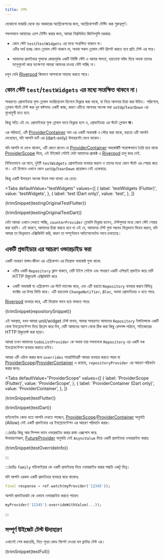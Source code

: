 ```yaml
---
title: টেস্টিং
---
```




যেকোনো মাঝারি থেকে বড় আকারের অ্যাপ্লিকেশনের জন্য, অ্যাপ্লিকেশনটি টেস্টিং করা গুরুত্বপূর্ণ।

সফলভাবে আমাদের এ্যাপ টেস্টিং করার জন্য, আমরা নিম্নলিখিত জিনিসগুলি দরকার:

- কোন স্টেট `test`/`testWidgets` এর মধ্যে সংরক্ষিত থাকবে না।  
  এটির অর্থ হচ্ছে কোন গ্লোবাল স্টেট থাকবে না, অথবা সকল গ্লোবাল স্টেট রিসেট করতে হবে প্রতি টেস্ট এর পরে।

- আমাদের প্রভাইডার গুলাকে জোরপূর্বক একটি নির্দিষ্ট স্টেট এ আনার ক্ষমতা, হয়তোবা মকিং দিয়ে অথবা তাদের ম্যানুপুলেট করে যতক্ষণনা আমরা আমদের চাওয়া স্টেট পাচ্ছি না।

চলুন দেখি [Riverpod] কিভাবে আপনাকে সাহায্য করতে পারে।

## কোন স্টেট `test`/`testWidgets` এর মধ্যে সংরক্ষিত থাকবে না।

সাধারণত প্রোভাইডার গুলা গ্লোবাল ভ্যারিয়েবেল হিসেবে ডিক্লার করা থাকে, যা নিয়ে আপনার চিন্তা করা উচিত।
পরিশেষে, গ্লোবাল স্ট্যাট টেস্ট করা খুব কষ্টসাধ্য একটি কাজ, কারণ এটিতে আপনার অনেক লম্বা `setUp`/`tearDown` এর মুখোমুখী হতে হবে.

কিন্তু সত্যি এই যে: প্রোভাইডার গুলা গ্লোবাল ভাবে ডিক্লার হলে ও, প্রোভাইডার এর স্ট্যাট গ্লোবাল **না**।

এর পরিবর্তে, এটি [ProviderContainer] নাম এর একটি অবজেক্ট এ স্টোর করা থাকে, হয়তো এটি আপনি দেখেছেন, যদি আপনি ডার্ট এর (dart-only) উদাহরণটা দেখে থাকেন। 

যদি আপনি না দেখে থাকেন, এটি জেনে রাখেন যে [ProviderContainer] অবজেক্টটি পরোক্ষভাবে তৈরি হয়ে থাকে [ProviderScope] দিয়ে, এই উইজেট সেটাই যেটা আমাদের প্রজেক্ট এ [Riverpod] চালু করে দেই.

নিশ্চিতভাবে এর মানে, দুইটি `testWidgets` প্রোভাইডার ব্যবহার করলে ও তাদের মধ্যে কোন স্ট্যাট এর শেয়ার করে না।
এই হিসাবে এখানে কোন `setUp`/`tearDown` প্রয়োজন নেই একেবারে.

কিন্তু একটি উদাহরণ অনেক উত্তম লম্বা ব্যাখ্যা এর চেয়ে:

<Tabs
  defaultValue="testWidgets"
  values={[
    { label: 'testWidgets (Flutter)', value: 'testWidgets', },
    { label: 'test (Dart only)', value: 'test', },
  ]}
>
<TabItem value="testWidgets">

<CodeBlock>{trimSnippet(testingOriginalTestFlutter)}</CodeBlock>

</TabItem>
<TabItem value="test">

<CodeBlock>{trimSnippet(testingOriginalTestDart)}</CodeBlock>

</TabItem>
</Tabs>

যেটা আমরা এখানে দেখতে পাচ্ছি, `counterProvider` গ্লোবালি ডিক্লার হলেও, টেস্টগুলার মধ্যে কোন স্টেট শেয়ার করা হয়নি। এই কারণে, আমাদের চিন্তা করতে হবে না এই যে, আমাদের টেস্ট গুলা সম্ভবত ভিন্নভাবে বিহেব করবে, যদি আমরা তা ভিন্নভাবে এক্সিকিউট করি, কারণ তা সম্পূর্ণভাবে আইসোলেটেড ভাবে চলতেছে।

## একটি প্রভাইডার এর আচরণ ওভারড়াইড করা

একটি সাধারণ বাস্তব-জীবন এর এপ্লিকেশন এর নিম্নোক্ত অবজেক্ট গুলা থাকে:

- এটির একটি `Repository` ক্লাস থাকবে, যেটি টাইপ সেইফ এবং সাধারণ একটি এপিয়াই প্রভাইড করে যেটি HTTP রিকুয়েস্ট এক্সিকিউট করে

- একটি অবজেক্ট যা এপ্লিকেশন এর স্ট্যট ম্যানেজ করে, এবং এটি হয়তো `Repository` ব্যবহার করবে বিভিন্ন ফ্যাক্টর এর উপর ভিত্তি করে। এটি হয়তোবা `ChangeNotifier`, `Bloc`, অথবা প্রোভাইডার ও হতে পারে.

[Riverpod] ব্যবহার করে, এটি নিম্নোক্ত ভাবে হয়ে থাকতে পারে:

<CodeBlock>{trimSnippet(repositorySnippet)}</CodeBlock>

এই অবস্থায়, যখন আমরা unit/widget টেস্ট বানাব, আমরা সাধারণত আমাদের  `Repository` ইন্সট্যান্সকে একটি ফেক ইমপ্লেমেন্টেশন দিয়ে রিপ্লেস করে দিব, যেটি আমাদের আগে থেকে ঠিক করা কিছু রেসপন্স পাঠাবে, সত্যিকারের HTTP রিকুয়েস্ট করা ছাড়া।

আমরা তখন আমাদের `todoListProvider` কে অথবা তার সমমানকে `Repository` এর একটি মক ইমপ্লেমেন্টেশন ব্যবহার করাতে চাইব।

আমরা এটি এচিভ করার জন্য `overrides` প্যারামিটারটি আমরা ব্যবহার করতে পারব যা [ProviderScope]/[ProviderContainer] এ রয়েছে, `repositoryProvider` এর আচরণ পরিবর্তন করার জন্যঃ

<Tabs
  defaultValue="ProviderScope"
  values={[
    { label: 'ProviderScope (Flutter)', value: 'ProviderScope', },
    { label: 'ProviderContainer (Dart only)', value: 'ProviderContainer', },
  ]}
>
<TabItem value="ProviderScope">

<CodeBlock>{trimSnippet(testFlutter)}</CodeBlock>

</TabItem>
<TabItem value="ProviderContainer">

<CodeBlock>{trimSnippet(testDart)}</CodeBlock>

</TabItem>
</Tabs>

হাইলেটেড কোড হতে আপনি দেখতে পাচ্ছেন, [ProviderScope]/[ProviderContainer]
অনুমতি (Allow) দেই একটি প্রভাইডার এর ইমপ্লেমেন্টেশন এর আচরণ পরিবর্তন করার।

:::info
কিছু আর সিম্পল ভাবে ওভাররাইড করার রাস্তা এক্সপোস করে.  
উদাহারণসরূপ, [FutureProvider] অনুমতি দেই `AsyncValue` দিয়ে একটি প্রভাইডার ওভাররাইড করার:

<CodeBlock>{trimSnippet(testOverrideInfo)}</CodeBlock>

:::

:::info
`family` মডিফাইয়ার কে একটি প্রভাইডার দিয়ে ওভাররাইড করার পদ্ধতি একটু ভিন্ন।

যদি আপনি এরকম একটি প্রভাইডার ব্যবহার করে থাকেনঃ

```dart
final response = ref.watch(myProvider('12345'));
```

আপনি প্রভাইডারটা কে এভাবে ওভাররাইড করতে পারেন:

```dart
myProvider('12345').overrideWithValue(...));
```

:::

## সম্পূর্ণ উইজেট টেস্ট ঊদাহারণ

এখানেই শেষ করতেছি, নিচে পুরো কোড স্নিপেট দেওয়া হল ফ্লাটার টেস্ট এর।

<CodeBlock>{trimSnippet(testFull)}</CodeBlock>

[riverpod]: https://github.com/rrousselgit/riverpod
[providerscope]: https://pub.dev/documentation/flutter_riverpod/latest/flutter_riverpod/ProviderScope-class.html
[providercontainer]: https://pub.dev/documentation/riverpod/latest/riverpod/ProviderContainer-class.html
[futureprovider]: https://pub.dev/documentation/hooks_riverpod/latest/hooks_riverpod/FutureProvider-class.html
[zone]: https://api.flutter.dev/flutter/dart-async/Zone-class.html
